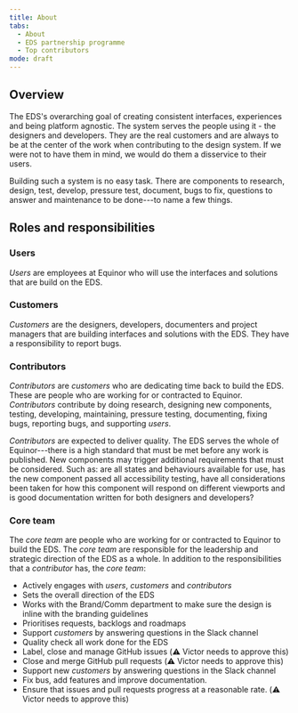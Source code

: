 ```yaml
---
title: About
tabs: 
  - About
  - EDS partnership programme
  - Top contributors
mode: draft
---
```


## Overview

The EDS's overarching goal of creating consistent interfaces, experiences and being platform agnostic. The system serves the people using it - the designers and developers. They are the real customers and are always to be at the center of the work when contributing to the design system. If we were not to have them in mind, we would do them a disservice to their users. 

Building such a system is no easy task. There are components to research, design, test, develop, pressure test, document, bugs to fix, questions to answer and maintenance to be done---to name a few things. 



## Roles and responsibilities

### Users

*Users* are employees at Equinor who will use the interfaces and solutions that are build on the EDS. 


### Customers

*Customers* are the designers, developers, documenters and project managers that are building interfaces and solutions with the EDS. They have a responsibility to report bugs.


### Contributors

*Contributors* are *customers* who are dedicating time back to build the EDS. These are people who are working for or contracted to Equinor. *Contributors* contribute by doing research, designing new components, testing, developing, maintaining, pressure testing, documenting, fixing bugs, reporting bugs, and supporting *users*.

*Contributors* are expected to deliver quality. The EDS serves the whole of Equinor---there is a high standard that must be met before any work is published. New components may trigger additional requirements that must be considered. Such as: are all states and behaviours available for use, has the new component passed all accessibility testing, have all considerations been taken for how this component will respond on different viewports and is good documentation written for both designers and developers? 


### Core team

The *core team* are people who are working for or contracted to Equinor to build the EDS. The *core team* are responsible for the leadership and strategic direction of the EDS as a whole. In addition to the responsibilities that a *contributor* has, the *core team*:

* Actively engages with *users*, *customers* and *contributors*
* Sets the overall direction of the EDS
* Works with the Brand/Comm department to make sure the design is inline with the branding guidelines
* Prioritises requests, backlogs and roadmaps
* Support *customers* by answering questions in the Slack channel
* Quality check all work done for the EDS
* Label, close and manage GitHub issues (:warning: Victor needs to approve this)
* Close and merge GitHub pull requests (:warning: Victor needs to approve this)
* Support new *customers* by answering questions in the Slack channel
* Fix bus, add features and improve documentation.
* Ensure that issues and pull requests progress at a reasonable rate. (:warning: Victor needs to approve this)
